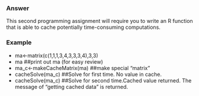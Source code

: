 ### Answer

This second programming assignment will require you to write an R
function that is able to cache potentially time-consuming computations.

### Example
* ma<-matrix(c(1,1,1,3,4,3,3,3,4),3,3)
* ma                                   ##print out ma (for easy review)
* ma_c<-makeCacheMatrix(ma)            ##make special "matrix"
* cacheSolve(ma_c)                       ##Solve for first time. No value in     cache.
* cacheSolve(ma_c)                    ##Solve for second time.Cached value returned. The message of "getting cached data" is returned. 